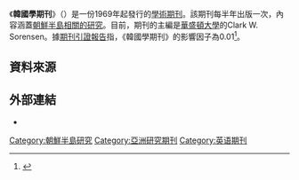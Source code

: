 {{expand|time=2014-04-09T02:10:56+00:00}}
{{not|韓國學 (學術期刊)}}
{{Infobox journal
| title = 韓國學期刊<br>The Journal of Korean Studies
| discipline = [[韓國學|韓國學]]
| language     = [[英文|英文]]
| abbreviation = J. Kor. Stud.
| editor = Clark W. Sorensen
| publisher = Rowman & Littlefield]
| country =
| frequency = 半年刊
| website = http://jsis.washington.edu/korea/jks/
| history = 1969年-1971年, 1979年-1992年, 2004年至今
| ISSN = 0731-1613
| OCLC = 5735985
}}

《'''韓國學期刊'''》（{{lang|en|The Journal of Korean Studies}}）是一份1969年起發行的[[學術期刊|學術期刊]]。該期刊每半年出版一次，內容涵蓋[[韓國學|朝鮮半島相關的研究]]。目前，期刊的主編是[[華盛頓大學|華盛頓大學]]的Clark W. Sorensen。據[[期刊引證報告|期刊引證報告]]指，《韓國學期刊》的影響因子為0.01<ref>{{Cite web |url=http://www.journal-ranking.com/ranking/listCommonRanking.html?selfCitationWeight=1&externalCitationWeight=1&citingStartYear=1901&journalListId=339 |title=List Common Rankings |accessdate=2014-04-08 |archive-date=2013-11-13 |archive-url=https://web.archive.org/web/20131113163514/http://www.journal-ranking.com/ranking/listCommonRanking.html?selfCitationWeight=1&externalCitationWeight=1&citingStartYear=1901&journalListId=339 |dead-url=no }}</ref>。

== 資料來源 ==
{{reflist}}

== 外部連結 ==
* {{Official|1=http://jsis.washington.edu/korea/jks/}}

[[Category:朝鮮半島研究|Category:朝鮮半島研究]]
[[Category:亞洲研究期刊|Category:亞洲研究期刊]]
[[Category:英语期刊|Category:英语期刊]]
